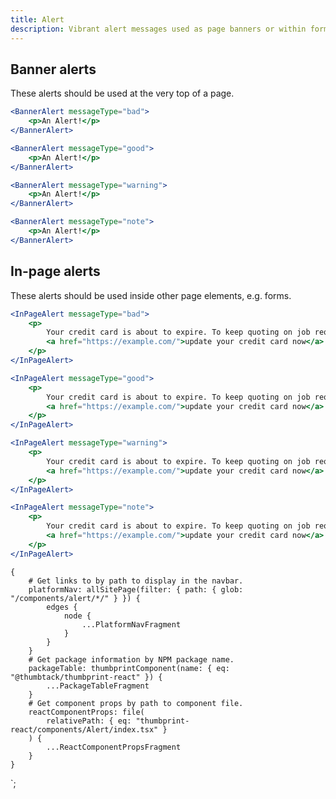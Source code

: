 ```yaml
---
title: Alert
description: Vibrant alert messages used as page banners or within forms.
---
```



<ComponentHeader data={props.data} />

## Banner alerts

These alerts should be used at the very top of a page.

```jsx
<BannerAlert messageType="bad">
    <p>An Alert!</p>
</BannerAlert>
```

```jsx
<BannerAlert messageType="good">
    <p>An Alert!</p>
</BannerAlert>
```

```jsx
<BannerAlert messageType="warning">
    <p>An Alert!</p>
</BannerAlert>
```

```jsx
<BannerAlert messageType="note">
    <p>An Alert!</p>
</BannerAlert>
```

## In-page alerts

These alerts should be used inside other page elements, e.g. forms.

```jsx
<InPageAlert messageType="bad">
    <p>
        Your credit card is about to expire. To keep quoting on job requests please
        <a href="https://example.com/">update your credit card now</a>.
    </p>
</InPageAlert>
```

```jsx
<InPageAlert messageType="good">
    <p>
        Your credit card is about to expire. To keep quoting on job requests please
        <a href="https://example.com/">update your credit card now</a>.
    </p>
</InPageAlert>
```

```jsx
<InPageAlert messageType="warning">
    <p>
        Your credit card is about to expire. To keep quoting on job requests please
        <a href="https://example.com/">update your credit card now</a>.
    </p>
</InPageAlert>
```

```jsx
<InPageAlert messageType="note">
    <p>
        Your credit card is about to expire. To keep quoting on job requests please
        <a href="https://example.com/">update your credit card now</a>.
    </p>
</InPageAlert>
```

<ComponentFooter data={props.data} />

    {
        # Get links to by path to display in the navbar.
        platformNav: allSitePage(filter: { path: { glob: "/components/alert/*/" } }) {
            edges {
                node {
                    ...PlatformNavFragment
                }
            }
        }
        # Get package information by NPM package name.
        packageTable: thumbprintComponent(name: { eq: "@thumbtack/thumbprint-react" }) {
            ...PackageTableFragment
        }
        # Get component props by path to component file.
        reactComponentProps: file(
            relativePath: { eq: "thumbprint-react/components/Alert/index.tsx" }
        ) {
            ...ReactComponentPropsFragment
        }
    }
`;
